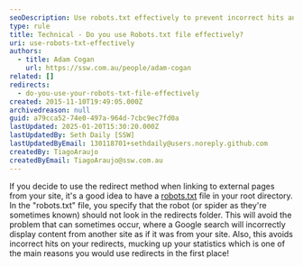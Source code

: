 ```yaml
---
seoDescription: Use robots.txt effectively to prevent incorrect hits and maintain accurate statistics by specifying crawlable areas for search engines.
type: rule
title: Technical - Do you use Robots.txt file effectively?
uri: use-robots-txt-effectively
authors:
  - title: Adam Cogan
    url: https://ssw.com.au/people/adam-cogan
related: []
redirects:
  - do-you-use-your-robots-txt-file-effectively
created: 2015-11-10T19:49:05.000Z
archivedreason: null
guid: a79cca52-74e0-497a-964d-7cbc9ec7fd0a
lastUpdated: 2025-01-20T15:30:20.000Z
lastUpdatedBy: Seth Daily [SSW]
lastUpdatedByEmail: 130118701+sethdaily@users.noreply.github.com
createdBy: TiagoAraujo
createdByEmail: TiagoAraujo@ssw.com.au
---
```


If you decide to use the redirect method when linking to external pages from your site, it's a good idea to have a [robots.txt](https://www.robotstxt.org) file in your root directory. In the "robots.txt" file, you specify that the robot (or spider as they're sometimes known) should not look in the redirects folder. This will avoid the problem that can sometimes occur, where a Google search will incorrectly display content from another site as if it was from your site.
Also, this avoids incorrect hits on your redirects, mucking up your statistics which is one of the main reasons you would use redirects in the first place!
